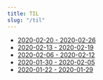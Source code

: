 ```yaml
---
title: TIL
slug: "/til"
---
```


- [2020-02-20 - 2020-02-26](https://jaeseo.tistory.com/entry/2020-2-20-2020-2-26)
- [2020-02-13 - 2020-02-19](https://jaeseo.tistory.com/entry/2020-2-13-2020-2-19)
- [2020-02-06 - 2020-02-12](https://jaeseo.tistory.com/entry/2020-2-06-2020-2-12)
- [2020-01-30 - 2020-02-05](https://jaeseo.tistory.com/entry/2020-1-30)
- [2020-01-22 - 2020-01-29](https://jaeseo.tistory.com/entry/2020-1-22)